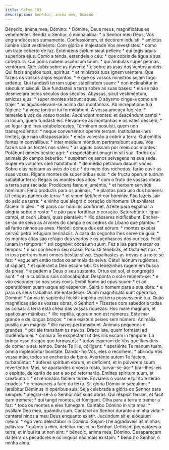 ```yaml
---
title: Salmo 103
description: Benedic, anima mea, Domino
---
```


<div class="side-by-side not-content">
  <span>
    Bénedic, ánima mea, Dómino: * Dómine, Deus meus, magnificátus es veheménter.
  </span>
  <span>
    Bendiz o Senhor, ó minha alma: * ó Senhor meu Deus, Vos engrandecestes
    sumamente.
  </span>
  <span>
    Confessiónem, et decórem induísti: * amíctus lúmine sicut vestiménto:
  </span>
  <span>
    Com glória e majestade Vos revestistes: * como um traje coberto de luz.
  </span>
  <span>Exténdens cælum sicut pellem: * qui tegis aquis superióra ejus.</span>
  <span>
    Como a tenda, estendeis o céu: * que cobris de água a sua cobertura.
  </span>
  <span>
    Qui ponis nubem ascénsum tuum: * qui ámbulas super pennas ventórum.
  </span>
  <span>Que subis sobre as nuvens: * e sobre as asas dos ventos andeis.</span>
  <span>
    Qui facis ángelos tuos, spíritus: * et minístros tuos ignem uréntem.
  </span>
  <span>
    Que fazeis os vossos anjos espíritos: * e que os vossos ministros sejam fogo
    ardente.
  </span>
  <span>
    Qui fundásti terram super stabilitátem suam: * non inclinábitur in sǽculum
    sǽculi.
  </span>
  <span>
    Que fundastes a terra sobre as suas bases: * ela se não desnivelará pelos
    séculos dos séculos.
  </span>
  <span>
    Abýssus, sicut vestiméntum, amíctus ejus: * super montes stabunt aquæ.
  </span>
  <span>
    O abysmo cinge-a como um traje: * as águas elevam-se acima das montanhas.
  </span>
  <span>Ab increpatióne tua fúgient: * a voce tonítrui tui formidábunt.</span>
  <span>À vossa ameaça fugirão: * temerão à voz de vosso trovão.</span>
  <span>
    Ascéndunt montes: et descéndunt campi * in locum, quem fundásti eis.
  </span>
  <span>
    Elevam-se as montanhas e os vales descem, * ao lugar que lhes
    estabelecestes.
  </span>
  <span>
    Términum posuísti, quem non transgrediéntur: * neque converténtur operíre
    terram.
  </span>
  <span>
    Instituístes-lhes limites, que não ultrapassarão: * e não volverão a cobrir
    a terra.
  </span>
  <span>
    Qui emíttis fontes in convállibus: * inter médium móntium pertransíbunt
    aquæ.
  </span>
  <span>
    Vós fazeis sair as fontes nos vales: * as águas passam por meio dos montes.
  </span>
  <span>Potábunt omnes béstiæ agri: * exspectábunt ónagri in siti sua.</span>
  <span>
    Todos os animais do campo beberão: * suspiram os asnos selvagens na sua
    sede.
  </span>
  <span>
    Super ea vólucres cæli habitábunt: * de médio petrárum dabunt voces.
  </span>
  <span>
    Sobre elas habitam as aves do céu: * do meio dos rochedos, farão ouvir as
    suas vozes.
  </span>
  <span>
    Rigans montes de superióribus suis: * de fructu óperum tuórum satiábitur
    terra:
  </span>
  <span>
    Regais os montes dos altos: * com o fruto de vossas obras a terra será
    saciada:
  </span>
  <span>Prodúcens fænum juméntis, * et herbam servitúti hóminum:</span>
  <span>Feno produzis para os animais, * e plantas para uso dos homens:</span>
  <span>Ut edúcas panem de terra: * et vinum lætíficet cor hóminis:</span>
  <span>
    Pão fazeis sair do seio da terra: * e vinho que alegra o coração do homem:
  </span>
  <span>Ut exhílaret fáciem in óleo: * et panis cor hóminis confírmet.</span>
  <span>
    Azeite para espalhar a alegria sobre o rosto: * e pão para fortificar o
    coração.
  </span>
  <span>
    Saturabúntur ligna campi, et cedri Líbani, quas plantávit: * illic pásseres
    nidificábunt.
  </span>
  <span>
    Encher-se-ão de seiva as árvores do campo e os cedros do Líbano que plantou:
    * ali farão ninhos as aves.
  </span>
  <span>
    Heródii domus dux est eórum: * montes excélsi cervis: petra refúgium
    herináciis.
  </span>
  <span>
    A casa da cegonha lhes serve de guia: * os montes altos são refúgio dos
    veados e os penhascos dos ouriços.
  </span>
  <span>Fecit lunam in témpora: * sol cognóvit occásum suum.</span>
  <span>Fez a lua para marcar os tempos: * o sol conhece o seu ocaso.</span>
  <span>
    Posuísti ténebras, et facta est nox: * in ipsa pertransíbunt omnes béstiæ
    silvæ.
  </span>
  <span>
    Espalhastes as trevas e a noite se fez: * vagueiam então todos os animais da
    selva.
  </span>
  <span>
    Cátuli leónum rugiéntes, ut rápiant, * et quǽrant a Deo escam sibi.
  </span>
  <span>
    Os leõezinhos rugem em busca da presa, * e pedem a Deus o seu sustento.
  </span>
  <span>
    Ortus est sol, et congregáti sunt: * et in cubílibus suis collocabúntur.
  </span>
  <span>Desponta o sol e reúnem-se: * e vão esconder-se nos seus covis.</span>
  <span>
    Exíbit homo ad opus suum: * et ad operatiónem suam usque ad vésperum.
  </span>
  <span>
    Sairá o homem para a sua obra: * e para os seus trabalhos até entardecer.
  </span>
  <span>
    Quam magnificáta sunt ópera tua, Dómine! * ómnia in sapiéntia fecísti:
    impléta est terra possessióne tua.
  </span>
  <span>
    Quão magníficas são as vossas obras, ó Senhor! * Fizestes com sabedoria
    todas as coisas: a terra está cheia das vossas riquezas.
  </span>
  <span>
    Hoc mare magnum, et spatiósum mánibus: * illic reptília, quorum non est
    númerus.
  </span>
  <span>
    Este mar grande e de longos braços: * nele existem peixes sem número.
  </span>
  <span>Animália pusílla cum magnis: * illic naves pertransíbunt.</span>
  <span>Animais pequenos e grandes: * por ele transitam os navios.</span>
  <span>
    Draco iste, quem formásti ad illudéndum ei: * ómnia a Te exspéctant ut des
    illis escam in témpore.
  </span>
  <span>
    Lá brinca esse dragão que formastes: * todos esperam de Vós que lhes deis de
    comer a seu tempo.
  </span>
  <span>
    Dante Te illis, cólligent: * aperiénte Te manum tuam, ómnia implebúntur
    bonitáte.
  </span>
  <span>
    Dando-lho Vós, eles o recolhem: * abrindo Vós vossa mão, todos se encherão
    de bens.
  </span>
  <span>
    Averténte autem Te fáciem, turbabúntur: * áuferes spíritum eórum, et
    defícient, et in púlverem suum reverténtur.
  </span>
  <span>
    Mas, se apartardes o vosso rosto, turvar-se-ão: * tirar-lhes-eis o espírito,
    deixarão de ser e ao pó retornarão.
  </span>
  <span>
    Emíttes spíritum tuum, et creabúntur: * et renovábis fáciem terræ.
  </span>
  <span>
    Enviareis o vosso espírito e serão criados: * e renovareis a face da terra.
  </span>
  <span>
    Sit glória Dómini in sǽculum: * lætábitur Dóminus in opéribus suis:
  </span>
  <span>
    Seja celebrada a glória do Senhor para sempre: * alegrar-se-á o Senhor nas
    suas obras:
  </span>
  <span>
    Qui réspicit terram, et facit eam trémere: * qui tangit montes, et fúmigant.
  </span>
  <span>
    Olha para a terra e tremer a faz: * toca os montes e eles fumegam.
  </span>
  <span>Cantábo Dómino in vita mea: * psallam Deo meo, quámdiu sum.</span>
  <span>
    Cantarei ao Senhor durante a minha vida: * cantarei hinos a meu Deus
    enquanto existir.
  </span>
  <span>Jucúndum sit ei elóquium meum: * ego vero delectábor in Dómino.</span>
  <span>
    Sejam-Lhe agradáveis as minhas palavras: * quanto a mim, deleitar-me-ei no
    Senhor.
  </span>
  <span>
    Defíciant peccatóres a terra, et iníqui ita ut non sint: * bénedic, ánima
    mea, Dómino.
  </span>
  <span>
    Desapareçam da terra os pecadores e os iníquos não mais existam: * bendiz o
    Senhor, ó minha alma.
  </span>
</div>
